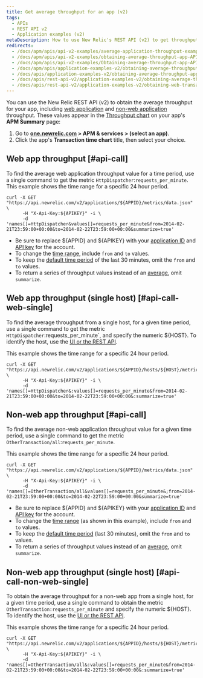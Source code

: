 ```yaml
---
title: Get average throughput for an app (v2)
tags:
  - APIs
  - REST API v2
  - Application examples (v2)
metaDescription: How to use New Relic's REST API (v2) to get throughput values (similar to the Throughput chart on your APM Summary page) for web or non-web apps.
redirects:
  - /docs/apm/apis/api-v2-examples/average-application-throughput-example-api-v2
  - /docs/apm/apis/api-v2-examples/obtaining-average-throughput-app-API-v2
  - /docs/apm/apis/api-v2-examples/Obtaining-average-throughput-app-API-v2
  - /docs/apm/apis/application-examples-v2/obtaining-average-throughput-app-API-v2
  - /docs/apis/application-examples-v2/obtaining-average-throughput-app-v2
  - /docs/apis/rest-api-v2/application-examples-v2/obtaining-average-throughput-app-v2
  - /docs/apis/rest-api-v2/application-examples-v2/obtaining-web-transaction-throughput-app-v2
---
```


You can use the New Relic REST API (v2) to obtain the average throughput for your app, including [web application](/docs/using-new-relic/welcome-new-relic/getting-started/glossary#transaction) and [non-web application](/docs/using-new-relic/welcome-new-relic/getting-started/glossary#non-web-transaction) throughput. These values appear in the [Throughput chart](/docs/apm/applications-menu/monitoring/apm-overview-page-view-transaction-apdex-usage-data#overview_charts) on your app's **APM Summary** page:

1. Go to **[one.newrelic.com](https://one.newrelic.com/all-capabilities) > APM & services > (select an app)**.
2. Click the app's **Transaction time chart** title, then select your choice.

## Web app throughput [#api-call]

To find the average web application throughput value for a time period, use a single command to get the metric `HttpDispatcher`:`requests_per_minute`. This example shows the time range for a specific 24 hour period.

```
curl -X GET "https://api.newrelic.com/v2/applications/${APPID}/metrics/data.json" \
      -H "X-Api-Key:${APIKEY}" -i \
      -d 'names[]=HttpDispatcher&values[]=requests_per_minute&from=2014-02-21T23:59:00+00:00&to=2014-02-22T23:59:00+00:00&summarize=true'
```

* Be sure to replace $&#x7B;APPID} and $&#x7B;APIKEY} with your [application ID](/docs/apm/apis/requirements/identification-code) and [API key](/docs/apis/rest-api-v2/requirements/rest-api-key) for the account.
* To change the [time range](/docs/apm/apis/requirements/extracting-metric-data), include `from` and `to` values.
* To keep the [default time period](/docs/apm/apis/api-v2-examples/specifying-time-range-api-v2) of the last 30 minutes, omit the `from` and `to` values.
* To return a series of throughput values instead of an [average](/docs/apm/apis/requirements/calculating-average-metric-values-summarize), omit `summarize`.

## Web app throughput (single host) [#api-call-web-single]

To find the average throughput from a single host, for a given time period, use a single command to get the metric `HttpDispatcher`:requests_per_minute`, and specify the numeric $&#x7B;HOST}. To identify the host, use the [UI or the REST API](/docs/apis/rest-api-v2/requirements/listing-host-instance-application-server-ids#locating_host_id).

This example shows the time range for a specific 24 hour period.

```
curl -X GET "https://api.newrelic.com/v2/applications/${APPID}/hosts/${HOST}/metrics/data.json" \
      -H "X-Api-Key:${APIKEY}" -i \
      -d 'names[]=HttpDispatcher&:values[]=requests_per_minute&from=2014-02-21T23:59:00+00:00&to=2014-02-22T23:59:00+00:00&:summarize=true'
```

## Non-web app throughput [#api-call]

To find the average non-web application throughput value for a given time period, use a single command to get the metric `OtherTransaction/all`:`requests_per_minute`.

This example shows the time range for a specific 24 hour period.

```
curl -X GET "https://api.newrelic.com/v2/applications/${APPID}/metrics/data.json" \
      -H "X-Api-Key:${APIKEY}" -i \
      -d 'names[]=OtherTransaction/all&values[]=requests_per_minute&;from=2014-02-21T23:59:00+00:00&to=2014-02-22T23:59:00+00:00&summarize=true'
```

* Be sure to replace $&#x7B;APPID} and $&#x7B;APIKEY} with your [application ID](/docs/apm/apis/requirements/identification-code) and [API key](/docs/apis/rest-api-v2/requirements/rest-api-key) for the account.
* To change the [time range](/docs/apm/apis/requirements/extracting-metric-data) (as shown in this example), include `from` and `to` values.
* To keep the [default time period](/docs/apm/apis/api-v2-examples/specifying-time-range-api-v2) (last 30 minutes), omit the `from` and `to` values.
* To return a series of throughput values instead of an [average](/docs/apm/apis/requirements/calculating-average-metric-values-summarize), omit `summarize`.

## Non-web app throughput (single host) [#api-call-non-web-single]

To obtain the average throughput for a non-web app from a single host, for a given time period, use a single command to obtain the metric `OtherTransaction:requests_per_minute` and specify the numeric $&#x7B;HOST}. To identify the host, use the [UI or the REST API](/docs/apis/rest-api-v2/requirements/listing-host-instance-application-server-ids#locating_host_id).

This example shows the time range for a specific 24 hour period.

```
curl -X GET "https://api.newrelic.com/v2/applications/${APPID}/hosts/${HOST}/metrics/data.json" \
      -H "X-Api-Key:${APIKEY}" -i \
      -d 'names[]=OtherTransaction/all&:values[]=requests_per_minute&from=2014-02-21T23:59:00+00:00&to=2014-02-22T23:59:00+00:00&:summarize=true'
```
